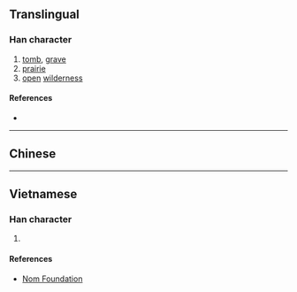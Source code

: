 {{also|壙}}
{{character info/new}}
==Translingual==

===Han character===
{{Han char|rn=32|rad=土|as=03|sn=6|four=|canj=GI,XGI|ids=⿰土广}}

# [[tomb]], [[grave]]
# [[prairie]]
# [[open]] [[wilderness]]

====References====
* {{Han ref|kx=0224.181|hdz=10420.070|uh=5739|ud=22329}}

----

==Chinese==
{{zh-see|壙}}

----

==Vietnamese==

===Han character===
{{vi-hantu|[[khoáng]]|rs=土03}}

# {{defn|lang=vi|sort=土03}}

====References====
* [http://nomfoundation.org/common/nom_details.php?codepoint=5739 Nom Foundation]